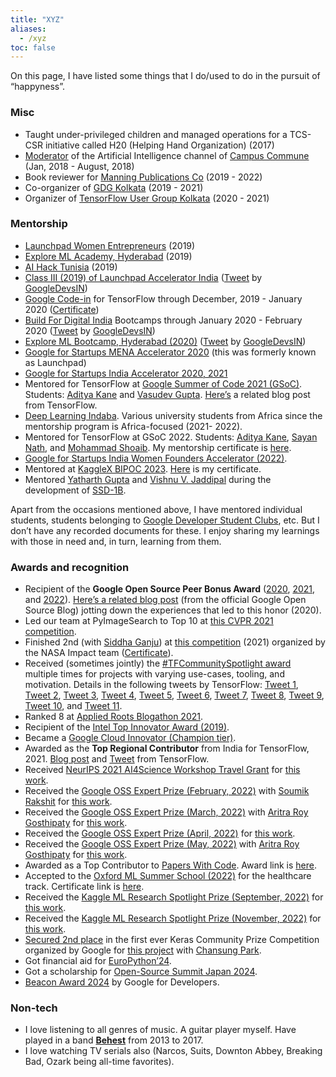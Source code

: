 ```yaml
---
title: "XYZ"
aliases: 
  - /xyz
toc: false
---
```


On this page, I have listed some things that I do/used to do in the pursuit of "happyness".

### Misc

-   Taught under-privileged children and managed operations for a TCS-CSR initiative called H20 (Helping Hand Organization) (2017)
-   [Moderator](https://drive.google.com/file/d/1gezVW0yIzT6fyJXpY1Lp8MRk_3KjkpSt/view?usp=sharing) of the Artificial Intelligence channel of [Campus Commune](https://www.google.com/url?q=https%3A%2F%2Fcampuscommune.tcs.com%2Fintro&sa=D&sntz=1&usg=AFQjCNE5PHqA0UZ94F9-J1g45TeQrWaDqQ) (Jan, 2018 - August, 2018)
-   Book reviewer for [Manning Publications Co](https://www.google.com/url?q=https%3A%2F%2Fmanning.com&sa=D&sntz=1&usg=AFQjCNEc5srwZ30NHgmLXaLpiOqgjBMOHw) (2019 - 2022)
-   Co-organizer of [GDG Kolkata](https://www.meetup.com/GDG-Kolkata/) (2019 - 2021)
-   Organizer of [TensorFlow User Group Kolkata](https://tfugkol.github.io/) (2020 - 2021)

### Mentorship

- [Launchpad Women Entrepreneurs](https://photos.app.goo.gl/TGoyxJRz6sDrY91x7) (2019)
- [Explore ML Academy, Hyderabad](https://events.withgoogle.com/explore-ml-in/) (2019)
- [AI Hack Tunisia](https://www.google.com/url?q=https%3A%2F%2Fwww.ai-hack-tunisia.com&sa=D&sntz=1&usg=AFQjCNHR8mJv6TwI1_Jmfss0xaG8ivBlJg) (2019)
- [Class III (2019) of Launchpad Accelerator India](https://india.googleblog.com/2019/08/inviting-applications-for-class-3-of.html)  ([Tweet](https://www.google.com/url?q=https%3A%2F%2Ftwitter.com%2FGoogleDevsIN%2Fstatus%2F1184417773457309696&sa=D&sntz=1&usg=AFQjCNGNkB4cfH6TAYH8r01D2BtpeyozJA) by [GoogleDevsIN](https://www.google.com/url?q=https%3A%2F%2Ftwitter.com%2FGoogleDevsIN&sa=D&sntz=1&usg=AFQjCNF2cyw8Wvt0ANu9OK_AC-LPZcY2Ww))
- [Google Code-in](https://codein.withgoogle.com/) for TensorFlow through December, 2019 - January 2020 ([Certificate](https://drive.google.com/file/d/1DcTS7ogACmuvnvGJWw5-3yL9xp06IJPc/view?usp=sharing))
- [Build For Digital India](https://events.withgoogle.com/buildfordigitalindia/) Bootcamps through January 2020 - February 2020 ([Tweet](https://www.google.com/url?q=https%3A%2F%2Ftwitter.com%2FGoogleDevsIN%2Fstatus%2F1225747137616498690&sa=D&sntz=1&usg=AFQjCNHOArwPGTqTx17LLJvq9KHI_KQueA) by [GoogleDevsIN](https://www.google.com/url?q=https%3A%2F%2Ftwitter.com%2FGoogleDevsIN&sa=D&sntz=1&usg=AFQjCNF2cyw8Wvt0ANu9OK_AC-LPZcY2Ww))
- [Explore ML Bootcamp, Hyderabad (2020)](https://www.google.com/url?q=https%3A%2F%2Ftwitter.com%2FGoogleDevsIN%2Fstatus%2F1230456116158418944&sa=D&sntz=1&usg=AFQjCNGBh7XuMdRHv0vtDM-KZNgIgGpKdg)  ([Tweet](https://www.google.com/url?q=https%3A%2F%2Ftwitter.com%2FGoogleDevsIN%2Fstatus%2F1230456116158418944&sa=D&sntz=1&usg=AFQjCNGBh7XuMdRHv0vtDM-KZNgIgGpKdg) by [GoogleDevsIN](https://www.google.com/url?q=https%3A%2F%2Ftwitter.com%2FGoogleDevsIN&sa=D&sntz=1&usg=AFQjCNF2cyw8Wvt0ANu9OK_AC-LPZcY2Ww))
- [Google for Startups MENA Accelerator 2020](https://startup.google.com/accelerator/middle-east-north-africa/) (this was formerly known as Launchpad)
- [Google for Startups India Accelerator 2020, 2021](https://twitter.com/GoogleDevsIN/status/1302932126019411970) 
- Mentored for TensorFlow at [Google Summer of Code 2021 (GSoC)](https://summerofcode.withgoogle.com/). Students: [Aditya Kane](https://github.com/AdityaKane2001/regnety) and [Vasudev Gupta](https://github.com/vasudevgupta7/gsoc-wav2vec2). [Here's](https://blog.tensorflow.org/2021/09/tensorflow-hubs-experience-with-gsoc-2021.html) a related blog post from TensorFlow.
- [Deep Learning Indaba](https://deeplearningindaba.com/). Various university students from Africa since the mentorship program is Africa-focused (2021- 2022).
- Mentored for TensorFlow at GSoC 2022. Students: [Aditya Kane](https://adityakane2001.github.io/opensource/gsoc2022report), [Sayan Nath](https://sayannath.github.io/MobileViT-GSoC/), and [Mohammad Shoaib](https://github.com/shoaib6174/GSOC-22-Video-Swin-Transformers/blob/main/assets/final_report.md). My mentorship certificate is [here](https://drive.google.com/file/d/1300UqW59N98d5No_LYhGAWdBaPVQwyfc/view?usp=share_link).
- [Google for Startups India Women Founders Accelerator (2022)](https://rsvp.withgoogle.com/events/google-for-startups-accelerator-india-women-founders/home).
- Mentored at [KaggleX BIPOC 2023](https://www.kaggle.com/kagglex-bipoc-mentorship-program). [Here](https://drive.google.com/file/d/1QicXwcU4g9VUX290yvjg-VqHDh-fQ8xe/view?usp=share_link) is my certificate.
- Mentored [Yatharth Gupta](https://huggingface.co/Warlord-K) and [Vishnu V. Jaddipal](https://www.linkedin.com/in/vishnu-jaddipal-28b407243) during the development of [SSD-1B](https://huggingface.co/segmind/SSD-1B). 

Apart from the occasions mentioned above, I have mentored individual students, students belonging to [Google Developer Student Clubs]((https://gdsc.community.dev/)), etc. But I don't have any recorded documents for these. I enjoy sharing my learnings with those in need and, in turn, learning from them.

### Awards and recognition

-   Recipient of the **Google Open Source Peer Bonus Award** ([2020](https://opensource.googleblog.com/2020/10/announcing-latest-google-open-source.html), [2021](https://opensource.googleblog.com/2021/09/announcing-latest-open-source-peer-bonus-winners.html), and [2022](https://opensource.googleblog.com/2022/09/announcing-the-second-group-of-open-source-peer-bonus-winners-in-2022.html)). [Here's a related blog post](https://opensource.googleblog.com/2020/10/peer-bonus-experiences-building-tiny.html) (from the official Google Open Source Blog) jotting down the experiences that led to this honor (2020).
-   Led our team at PyImageSearch to Top 10 at [this CVPR 2021 competition](https://competitions.codalab.org/competitions/28113). 
-   Finished 2nd (with [Siddha Ganju](https://sidgan.github.io/siddhaganju)) at [this competition](https://nasa-impact.github.io/etci2021/) (2021) organized by the NASA Impact team ([Certificate](https://drive.google.com/file/d/1U4JTAYChV6PHwDA87gd2FJ04843YA6bN/view?usp=sharing)).
-   Received (sometimes jointly) the [#TFCommunitySpotlight award](https://blog.tensorflow.org/2020/11/tensorflow-community-spotlight-program-update.html) multiple times for projects with varying use-cases, tooling, and motivation. Details in the
    following tweets by TensorFlow: [Tweet 1](https://twitter.com/TensorFlow/status/1351590466068783105), [Tweet 2](https://twitter.com/TensorFlow/status/1428433434972618754), [Tweet 3](https://twitter.com/TensorFlow/status/1446611368078086144?s=20), [Tweet 4](https://twitter.com/TensorFlow/status/1460321709488152579), [Tweet 5](https://twitter.com/TensorFlow/status/1469019016782041095?s=20), [Tweet 6](https://twitter.com/TensorFlow/status/1516869315517198337), [Tweet 7](https://twitter.com/TensorFlow/status/1521558632768409600), [Tweet 8](https://twitter.com/TensorFlow/status/1540033393462738944), [Tweet 9](https://twitter.com/TensorFlow/status/1545115276152389636), [Tweet 10](https://twitter.com/TensorFlow/status/1611469033714470919?s=20&t=a5LMpYXrPg6E0WGudsYezw), and [Tweet 11](https://twitter.com/TensorFlow/status/1626629821022208020).
-   Ranked 8 at [Applied Roots Blogathon 2021](https://drive.google.com/file/d/11j3gJSaaCtu-Gq4ziKbG0RMBvXecha45/view?usp=sharing).
-   Recipient of the [Intel Top Innovator Award (2019)](https://www.dropbox.com/s/mzsy1q8jgkwj6cj/Intel_Top_Innovator_2019.jpg?dl=0).
-   Became a [Google Cloud Innovator (Champion tier)](https://cloud.google.com/innovators/innovator?profileId=114302939543313329085).
-   Awarded as the **Top Regional Contributor** from India for TensorFlow, 2021. [Blog post](https://blog.tensorflow.org/2021/11/2021-TF-Contributor-Awardees.html?linkId=8010214) and [Tweet](https://twitter.com/TensorFlow/status/1465369133873250307?s=20) from TensorFlow.
-   Received [NeurIPS 2021 AI4Science Workshop Travel Grant](https://ai4sciencecommunity.github.io/) for [this
    work](https://openreview.net/forum?id=kXgbFvXcwDX). 
-   Received the [Google OSS Expert Prize (February, 2022)](https://www.kaggle.com/general/310354) with [Soumik Rakshit](https://www.kaggle.com/soumikrakshit) for [this work](https://www.kaggle.com/soumikrakshit/gaugan-keras/). 
-   Received the [Google OSS Expert Prize (March, 2022)](https://www.kaggle.com/general/316181) with [Aritra Roy Gosthipaty](https://www.kaggle.com/aritrag) for [this work](https://www.kaggle.com/code/spsayakpaul/mae-keras). 
-   Received the [Google OSS Expert Prize (April, 2022)](https://www.kaggle.com/discussions/general/322041) for [this work](https://www.kaggle.com/code/spsayakpaul/distilling-vision-transformers). 
-   Received the [Google OSS Expert Prize (May, 2022)](https://www.kaggle.com/discussions/general/328914) with [Aritra Roy Gosthipaty](https://www.kaggle.com/aritrag) for [this work](https://www.kaggle.com/code/aritrag/probing-vits). 
-   Awarded as a Top Contributor to [Papers With Code](https://paperswithcode.com/). Award link is [here](https://github.com/sayakpaul/portfolio/blob/master/images/pwc_award.jpg).
-   Accepted to the [Oxford ML Summer School (2022)](https://www.oxfordml.school/) for the healthcare track. Certificate link is [here](https://drive.google.com/file/d/14DKioe8HRjKkXEeRXAhmclqUP8cvv9Z0/view?usp=sharing).
-   Received the [Kaggle ML Research Spotlight Prize (September, 2022)](https://www.kaggle.com/discussions/general/358450) for [this work](https://www.kaggle.com/code/spsayakpaul/cait-tf). 
-   Received the [Kaggle ML Research Spotlight Prize (November, 2022)](https://www.kaggle.com/discussions/general/370095) for [this work](https://www.kaggle.com/code/spsayakpaul/robustness-vit/notebook). 
-   [Secured 2nd place](https://discuss.tensorflow.org/t/announcing-the-keras-community-prize-first-edition/13148/29) in the first ever Keras Community Prize Competition organized by Google for [this project](https://github.com/sayakpaul/stable-diffusion-keras-ft) with [Chansung Park](https://twitter.com/algo_diver). 
- Got financial aid for [EuroPython'24](https://ep2024.europython.eu/).
- Got a scholarship for [Open-Source Summit Japan 2024](https://events.linuxfoundation.org/open-source-summit-japan/).
- [Beacon Award 2024](https://x.com/RisingSayak/status/1887489752171225137) by Google for Developers.

### Non-tech

- I love listening to all genres of music. A guitar player myself. Have played in a band  [**Behest**](https://www.google.com/url?q=https%3A%2F%2Fwww.facebook.com%2Fbehestmusic%2F%3Fref%3Dbr_rs&sa=D&sntz=1&usg=AFQjCNGVtpjfBDP7p17lrvefzoNuoXDg9w)  from 2013 to 2017. 
- I love watching TV serials also (Narcos, Suits, Downton Abbey, Breaking Bad, Ozark being all-time favorites). 
